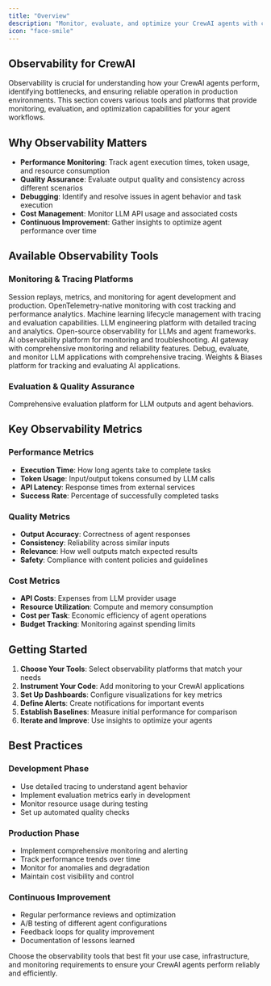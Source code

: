 ```yaml
---
title: "Overview"
description: "Monitor, evaluate, and optimize your CrewAI agents with comprehensive observability tools"
icon: "face-smile"
---
```


## Observability for CrewAI

Observability is crucial for understanding how your CrewAI agents perform, identifying bottlenecks, and ensuring reliable operation in production environments. This section covers various tools and platforms that provide monitoring, evaluation, and optimization capabilities for your agent workflows.

## Why Observability Matters

- **Performance Monitoring**: Track agent execution times, token usage, and resource consumption
- **Quality Assurance**: Evaluate output quality and consistency across different scenarios
- **Debugging**: Identify and resolve issues in agent behavior and task execution
- **Cost Management**: Monitor LLM API usage and associated costs
- **Continuous Improvement**: Gather insights to optimize agent performance over time

## Available Observability Tools

### Monitoring & Tracing Platforms

<CardGroup cols={2}>
  <Card title="AgentOps" icon="paperclip" href="/observability/agentops">
    Session replays, metrics, and monitoring for agent development and production.
  </Card>

  <Card title="OpenLIT" icon="magnifying-glass-chart" href="/observability/openlit">
    OpenTelemetry-native monitoring with cost tracking and performance analytics.
  </Card>

  <Card title="MLflow" icon="bars-staggered" href="/observability/mlflow">
    Machine learning lifecycle management with tracing and evaluation capabilities.
  </Card>

  <Card title="Langfuse" icon="link" href="/observability/langfuse">
    LLM engineering platform with detailed tracing and analytics.
  </Card>

  <Card title="Langtrace" icon="chart-line" href="/observability/langtrace">
    Open-source observability for LLMs and agent frameworks.
  </Card>

  <Card title="Arize Phoenix" icon="meteor" href="/observability/arize-phoenix">
    AI observability platform for monitoring and troubleshooting.
  </Card>

  <Card title="Portkey" icon="key" href="/observability/portkey">
    AI gateway with comprehensive monitoring and reliability features.
  </Card>

  <Card title="Opik" icon="meteor" href="/observability/opik">
    Debug, evaluate, and monitor LLM applications with comprehensive tracing.
  </Card>

  <Card title="Weave" icon="network-wired" href="/observability/weave">
    Weights & Biases platform for tracking and evaluating AI applications.
  </Card>
</CardGroup>

### Evaluation & Quality Assurance

<CardGroup cols={2}>
  <Card title="Patronus AI" icon="shield-check" href="/observability/patronus-evaluation">
    Comprehensive evaluation platform for LLM outputs and agent behaviors.
  </Card>
</CardGroup>

## Key Observability Metrics

### Performance Metrics
- **Execution Time**: How long agents take to complete tasks
- **Token Usage**: Input/output tokens consumed by LLM calls
- **API Latency**: Response times from external services
- **Success Rate**: Percentage of successfully completed tasks

### Quality Metrics
- **Output Accuracy**: Correctness of agent responses
- **Consistency**: Reliability across similar inputs
- **Relevance**: How well outputs match expected results
- **Safety**: Compliance with content policies and guidelines

### Cost Metrics
- **API Costs**: Expenses from LLM provider usage
- **Resource Utilization**: Compute and memory consumption
- **Cost per Task**: Economic efficiency of agent operations
- **Budget Tracking**: Monitoring against spending limits

## Getting Started

1. **Choose Your Tools**: Select observability platforms that match your needs
2. **Instrument Your Code**: Add monitoring to your CrewAI applications
3. **Set Up Dashboards**: Configure visualizations for key metrics
4. **Define Alerts**: Create notifications for important events
5. **Establish Baselines**: Measure initial performance for comparison
6. **Iterate and Improve**: Use insights to optimize your agents

## Best Practices

### Development Phase
- Use detailed tracing to understand agent behavior
- Implement evaluation metrics early in development
- Monitor resource usage during testing
- Set up automated quality checks

### Production Phase
- Implement comprehensive monitoring and alerting
- Track performance trends over time
- Monitor for anomalies and degradation
- Maintain cost visibility and control

### Continuous Improvement
- Regular performance reviews and optimization
- A/B testing of different agent configurations
- Feedback loops for quality improvement
- Documentation of lessons learned

Choose the observability tools that best fit your use case, infrastructure, and monitoring requirements to ensure your CrewAI agents perform reliably and efficiently. 